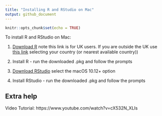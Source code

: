 ```yaml
---
title: "Installing R and RStudio on Mac"
output: github_document
---
```


```r
knitr::opts_chunk$set(echo = TRUE)
```

To install R and RStudio on Mac:

1. [Download R](https://www.stats.bris.ac.uk/R/bin/macosx/) note this link is for UK users. If you are outside the UK use [this link](https://cran.r-project.org/mirrors.html) selecting your country (or nearest available country))

1. Install R - run the downloaded .pkg and follow the prompts

1. [Download RStudio](https://rstudio.com/products/rstudio/download/#download) select the macOS 10.12+  option

1. Install RStudio - run the downloaded .pkg and follow the prompts


## Extra help

Video Tutorial:  https://www.youtube.com/watch?v=cX532N_XLIs 